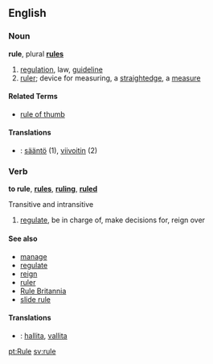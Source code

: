 {{wikipedia}}
==English==

===Noun===
'''rule''', plural '''[[rules]]'''

# [[regulation]], law, [[guideline]]
# [[ruler]]; device for measuring, a [[straightedge]], a [[measure]]

====Related Terms====
*[[rule of thumb]]

====Translations====
*{{msg:fi}}: [[sääntö]] (1), [[viivoitin]] (2)

===Verb===
'''to rule''', '''[[rules]]''', '''[[ruling]]''', '''[[ruled]]'''

Transitive and intransitive

# [[regulate]], be in charge of, make decisions for, reign over

====See also====
*[[manage]]
*[[regulate]]
*[[reign]]
*[[ruler]]
*[[Rule Britannia]]
*[[slide rule]]


====Translations====
*{{msg:fi}}: [[hallita]], [[vallita]]

[[pt:Rule]]
[[sv:rule]]
